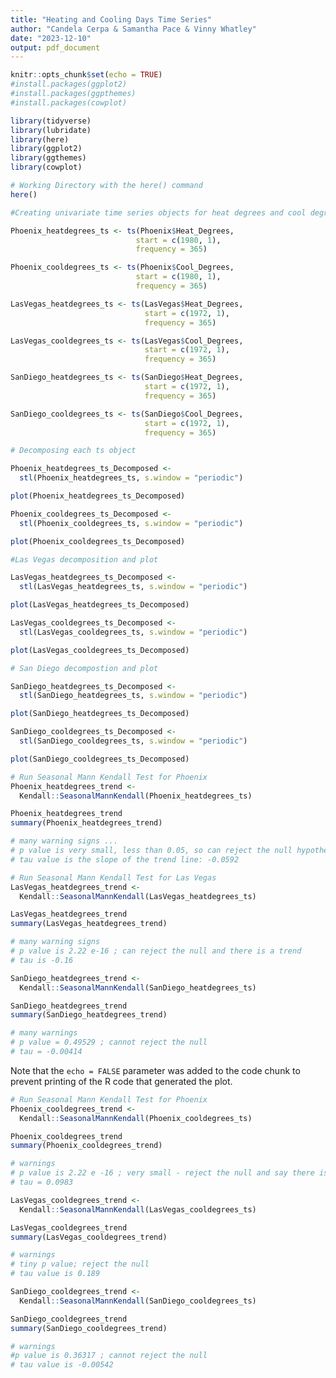 ```yaml
---
title: "Heating and Cooling Days Time Series"
author: "Candela Cerpa & Samantha Pace & Vinny Whatley"
date: "2023-12-10"
output: pdf_document
---
```


```r
knitr::opts_chunk$set(echo = TRUE)
#install.packages(ggplot2)
#install.packages(ggpthemes)
#install.packages(cowplot)

library(tidyverse)
library(lubridate)
library(here)
library(ggplot2)
library(ggthemes)
library(cowplot)

# Working Directory with the here() command
here()
```



```r
#Creating univariate time series objects for heat degrees and cool degrees for each major city

Phoenix_heatdegrees_ts <- ts(Phoenix$Heat_Degrees, 
                            start = c(1980, 1),
                            frequency = 365)

Phoenix_cooldegrees_ts <- ts(Phoenix$Cool_Degrees, 
                            start = c(1980, 1),
                            frequency = 365)

LasVegas_heatdegrees_ts <- ts(LasVegas$Heat_Degrees,
                              start = c(1972, 1),
                              frequency = 365)

LasVegas_cooldegrees_ts <- ts(LasVegas$Cool_Degrees,
                              start = c(1972, 1),
                              frequency = 365)

SanDiego_heatdegrees_ts <- ts(SanDiego$Heat_Degrees,
                              start = c(1972, 1),
                              frequency = 365)

SanDiego_cooldegrees_ts <- ts(SanDiego$Cool_Degrees,
                              start = c(1972, 1),
                              frequency = 365)

```



```r
# Decomposing each ts object

Phoenix_heatdegrees_ts_Decomposed <-
  stl(Phoenix_heatdegrees_ts, s.window = "periodic")

plot(Phoenix_heatdegrees_ts_Decomposed)

Phoenix_cooldegrees_ts_Decomposed <-
  stl(Phoenix_cooldegrees_ts, s.window = "periodic")

plot(Phoenix_cooldegrees_ts_Decomposed)

#Las Vegas decomposition and plot

LasVegas_heatdegrees_ts_Decomposed <-
  stl(LasVegas_heatdegrees_ts, s.window = "periodic")

plot(LasVegas_heatdegrees_ts_Decomposed)

LasVegas_cooldegrees_ts_Decomposed <-
  stl(LasVegas_cooldegrees_ts, s.window = "periodic")

plot(LasVegas_cooldegrees_ts_Decomposed)

# San Diego decompostion and plot

SanDiego_heatdegrees_ts_Decomposed <-
  stl(SanDiego_heatdegrees_ts, s.window = "periodic")

plot(SanDiego_heatdegrees_ts_Decomposed)

SanDiego_cooldegrees_ts_Decomposed <-
  stl(SanDiego_cooldegrees_ts, s.window = "periodic")

plot(SanDiego_cooldegrees_ts_Decomposed)

```
```r

# Run Seasonal Mann Kendall Test for Phoenix
Phoenix_heatdegrees_trend <-
  Kendall::SeasonalMannKendall(Phoenix_heatdegrees_ts)

Phoenix_heatdegrees_trend
summary(Phoenix_heatdegrees_trend)

# many warning signs ...
# p value is very small, less than 0.05, so can reject the null hypothesis which is that the data is stationary
# tau value is the slope of the trend line: -0.0592

# Run Seasonal Mann Kendall Test for Las Vegas
LasVegas_heatdegrees_trend <-
  Kendall::SeasonalMannKendall(LasVegas_heatdegrees_ts)

LasVegas_heatdegrees_trend
summary(LasVegas_heatdegrees_trend)

# many warning signs
# p value is 2.22 e-16 ; can reject the null and there is a trend
# tau is -0.16

SanDiego_heatdegrees_trend <-
  Kendall::SeasonalMannKendall(SanDiego_heatdegrees_ts)

SanDiego_heatdegrees_trend
summary(SanDiego_heatdegrees_trend)

# many warnings
# p value = 0.49529 ; cannot reject the null
# tau = -0.00414
```

Note that the `echo = FALSE` parameter was added to the code chunk to prevent printing of the R code that generated the plot.

```r
# Run Seasonal Mann Kendall Test for Phoenix
Phoenix_cooldegrees_trend <-
  Kendall::SeasonalMannKendall(Phoenix_cooldegrees_ts)

Phoenix_cooldegrees_trend
summary(Phoenix_cooldegrees_trend)

# warnings
# p value is 2.22 e -16 ; very small - reject the null and say there is a trend
# tau = 0.0983

LasVegas_cooldegrees_trend <-
  Kendall::SeasonalMannKendall(LasVegas_cooldegrees_ts)

LasVegas_cooldegrees_trend
summary(LasVegas_cooldegrees_trend)

# warnings
# tiny p value; reject the null
# tau value is 0.189

SanDiego_cooldegrees_trend <-
  Kendall::SeasonalMannKendall(SanDiego_cooldegrees_ts)

SanDiego_cooldegrees_trend
summary(SanDiego_cooldegrees_trend)

# warnings
#p value is 0.36317 ; cannot reject the null
# tau value is -0.00542
```


